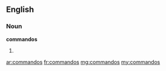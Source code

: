 ==English==

===Noun===
'''commandos'''

# {{plural of|[[commando]]}}

[[ar:commandos]]
[[fr:commandos]]
[[mg:commandos]]
[[my:commandos]]